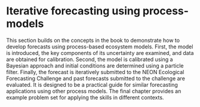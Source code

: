 # Iterative forecasting using process-models

This section builds on the concepts in the book to demonstrate how to develop forecasts using process-based ecosystem models.  First, the model is introduced, the key components of its uncertainty are examined, and data are obtained for calibration. Second, the model is calibrated using a Bayesian approach and initial conditions are determined using a particle filter.  Finally, the forecast is iteratively submitted to the NEON Ecological Forecasting Challenge and past forecasts submitted to the challenge are evaluated.  It is designed to be a practical guide for similar forecasting applications using other process models.  The final chapter provides an example problem set for applying the skills in different contexts.  
